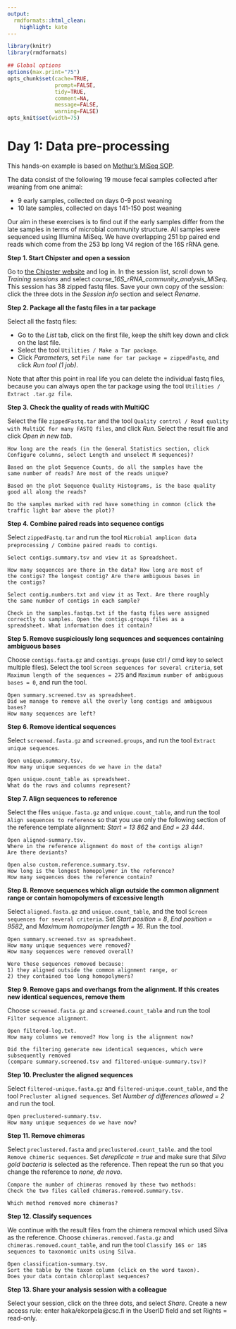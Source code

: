```yaml
---
output:
  rmdformats::html_clean:
    highlight: kate
---
```



```r
library(knitr)
library(rmdformats)

## Global options
options(max.print="75")
opts_chunk$set(cache=TRUE,
               prompt=FALSE,
               tidy=TRUE,
               comment=NA,
               message=FALSE,
               warning=FALSE)
opts_knit$set(width=75)
```

# **Day 1: Data pre-processing**

This hands-on example is based on [Mothur’s MiSeq SOP](http://www.mothur.org/wiki/MiSeq_SOP).

The data consist of the following 19 mouse fecal samples collected after weaning from one animal: 

- 9 early samples, collected on days 0-9 post weaning
- 10 late samples, collected on days 141-150 post weaning

Our aim in these exercises is to find out if the early samples differ from the late samples in terms of microbial community structure.
All samples were sequenced using Illumina MiSeq. We have overlapping 251 bp paired end reads which come from the 253 bp long V4 region of the 16S rRNA gene. 

**Step 1. Start Chipster and open a session**

Go to [the Chipster website](https://chipster.2.rahtiapp.fi/) and log in. In the session list, scroll down to *Training sessions* and select *course_16S_rRNA_community_analysis_MiSeq*. This session has 38 zipped fastq files. Save your own copy of the session: click the three dots in the *Session info* section and select *Rename*.

**Step 2. Package all the fastq files in a tar package**

Select all the fastq files: 

- Go to the *List* tab, click on the first file, keep the shift key down and click on the last file. 
- Select the tool `Utilities / Make a Tar package`. 
- Click *Parameters*, set `File name for tar package = zippedFastq`, and click *Run tool (1 job)*. 

Note that after this point in real life you can delete the individual fastq files, because you can always open the tar package using the tool `Utilities / Extract .tar.gz file`.

**Step 3. Check the quality of reads with MultiQC**

Select the file `zippedFastq.tar` and the tool `Quality control / Read quality with MultiQC for many FASTQ files`, and click *Run*. Select the result file and click *Open in new tab*.

```
How long are the reads (in the General Statistics section, click 
Configure columns, select Length and unselect M sequences)?

Based on the plot Sequence Counts, do all the samples have the 
same number of reads? Are most of the reads unique?

Based on the plot Sequence Quality Histograms, is the base quality
good all along the reads? 

Do the samples marked with red have something in common (click the
traffic light bar above the plot)?
```

**Step 4. Combine paired reads into sequence contigs**

Select `zippedFastq.tar` and run the tool `Microbial amplicon data preprocessing / Combine paired reads to contigs`.

```
Select contigs.summary.tsv and view it as Spreadsheet. 

How many sequences are there in the data? How long are most of
the contigs? The longest contig? Are there ambiguous bases in 
the contigs?

Select contig.numbers.txt and view it as Text. Are there roughly
the same number of contigs in each sample?

Check in the samples.fastqs.txt if the fastq files were assigned
correctly to samples. Open the contigs.groups files as a 
spreadsheet. What information does it contain?
```

**Step 5. Remove suspiciously long sequences and sequences containing ambiguous bases**

Choose `contigs.fasta.gz` and `contigs.groups` (use ctrl / cmd key to select multiple files). Select the tool `Screen sequences for several criteria`, set `Maximum length of the sequences = 275` and `Maximum number of ambiguous bases = 0`, and run the tool.

```
Open summary.screened.tsv as spreadsheet. 
Did we manage to remove all the overly long contigs and ambiguous bases? 
How many sequences are left?
```

**Step 6. Remove identical sequences**

Select `screened.fasta.gz` and `screened.groups`, and run the tool `Extract unique sequences`.

```
Open unique.summary.tsv.
How many unique sequences do we have in the data?

Open unique.count_table as spreadsheet.
What do the rows and columns represent? 
```

**Step 7. Align sequences to reference**

Select the files `unique.fasta.gz` and `unique.count_table`, and run the tool `Align sequences to reference` so that you use only the following section of the reference template alignment: *Start = 13 862* and *End = 23 444*.

```
Open aligned-summary.tsv. 
Where in the reference alignment do most of the contigs align? 
Are there deviants?

Open also custom.reference.summary.tsv. 
How long is the longest homopolymer in the reference? 
How many sequences does the reference contain?
```

**Step 8. Remove sequences which align outside the common alignment range or contain homopolymers of excessive length**

Select `aligned.fasta.gz` and `unique.count_table`, and the tool `Screen sequences for several criteria`. Set *Start position = 8*, *End position = 9582*, and *Maximum homopolymer length = 16*. Run the tool.

```
Open summary.screened.tsv as spreadsheet. 
How many unique sequences were removed? 
How many sequences were removed overall?

Were these sequences removed because: 
1) they aligned outside the common alignment range, or 
2) they contained too long homopolymers?
```

**Step 9. Remove gaps and overhangs from the alignment. If this creates new identical sequences, remove them**

Choose `screened.fasta.gz` and `screened.count_table` and run the tool `Filter sequence alignment`.

```
Open filtered-log.txt. 
How many columns we removed? How long is the alignment now? 

Did the filtering generate new identical sequences, which were subsequently removed 
(compare summary.screened.tsv and filtered-unique-summary.tsv)?
```

**Step 10. Precluster the aligned sequences**

Select `filtered-unique.fasta.gz` and `filtered-unique.count_table`, and the tool `Precluster aligned sequences`. Set *Number of differences allowed = 2* and run the tool.

```
Open preclustered-summary.tsv.
How many unique sequences do we have now?
```

**Step 11. Remove chimeras**

Select `preclustered.fasta` and `preclustered.count_table`. and the tool `Remove chimeric sequences`. Set *dereplicate = true* and make sure that *Silva gold bacteria* is selected as the reference. Then repeat the run so that you change the reference to *none, de novo*.

```
Compare the number of chimeras removed by these two methods: 
Check the two files called chimeras.removed.summary.tsv. 

Which method removed more chimeras?
```

**Step 12. Classify sequences**

We continue with the result files from the chimera removal which used Silva as the reference. Choose `chimeras.removed.fasta.gz` and `chimeras.removed.count_table`, and run the tool `Classify 16S or 18S sequences to taxonomic units using Silva.`

```
Open classification-summary.tsv. 
Sort the table by the taxon column (click on the word taxon). 
Does your data contain chloroplast sequences? 
```

**Step 13. Share your analysis session with a colleague**

Select your session, click on the three dots, and select *Share*. 
Create a new access rule: enter haka/ekorpela@csc.fi in the UserID field and set Rights = read-only.
